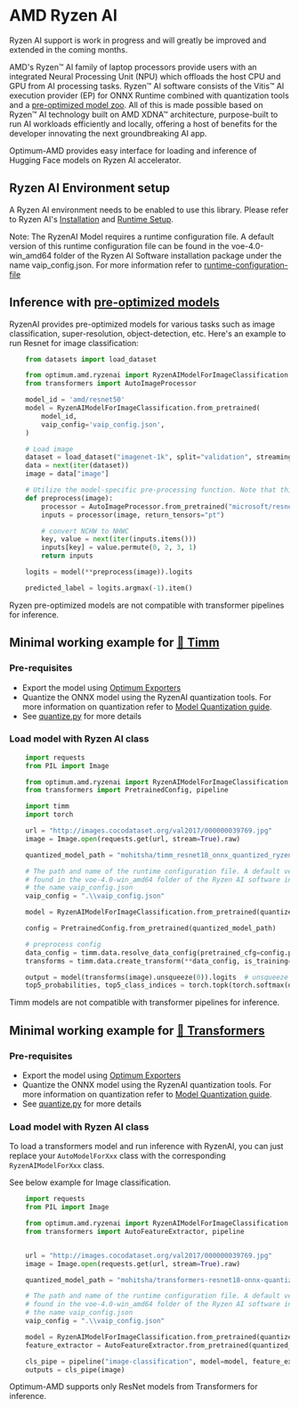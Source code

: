 <!--Copyright 2023 The HuggingFace Team. All rights reserved.
Licensed under the MIT License.
-->

# AMD Ryzen AI

<Tip>
Ryzen AI support is work in progress and will greatly be improved and extended in the coming months.
</Tip>

AMD's Ryzen™ AI family of laptop processors provide users with an integrated Neural Processing Unit (NPU) which offloads the host CPU and GPU from AI processing tasks. Ryzen™ AI software consists of the Vitis™ AI execution provider (EP) for ONNX Runtime combined with quantization tools and a [pre-optimized model zoo](https://huggingface.co/models?other=RyzenAI). All of this is made possible based on Ryzen™ AI technology built on AMD XDNA™ architecture, purpose-built to run AI workloads efficiently and locally, offering a host of benefits for the developer innovating the next groundbreaking AI app.

Optimum-AMD provides easy interface for loading and inference of Hugging Face models on Ryzen AI accelerator.

## Ryzen AI Environment setup

A Ryzen AI environment needs to be enabled to use this library. Please refer to Ryzen AI's [Installation](https://ryzenai.docs.amd.com/en/latest/inst.html) and [Runtime Setup](https://ryzenai.docs.amd.com/en/latest/runtime_setup.html).

Note:
The RyzenAI Model requires a runtime configuration file. A default version of this runtime configuration file can be found in the voe-4.0-win_amd64 folder of the Ryzen AI Software installation package under the name vaip_config.json.
For more information refer to [runtime-configuration-file](https://ryzenai.docs.amd.com/en/latest/runtime_setup.html#runtime-configuration-file)


## Inference with [pre-optimized models](https://huggingface.co/models?other=RyzenAI)

RyzenAI provides pre-optimized models for various tasks such as image classification, super-resolution, object-detection, etc. Here's an example to run Resnet for image classification:

```python
    from datasets import load_dataset

    from optimum.amd.ryzenai import RyzenAIModelForImageClassification
    from transformers import AutoImageProcessor

    model_id = 'amd/resnet50'
    model = RyzenAIModelForImageClassification.from_pretrained(
        model_id,
        vaip_config='vaip_config.json',
    )

    # Load image
    dataset = load_dataset("imagenet-1k", split="validation", streaming=True, trust_remote_code=True)
    data = next(iter(dataset))
    image = data["image"]

    # Utilize the model-specific pre-processing function. Note that this may vary for other models.
    def preprocess(image):
        processor = AutoImageProcessor.from_pretrained("microsoft/resnet-50")
        inputs = processor(image, return_tensors="pt")

        # convert NCHW to NHWC
        key, value = next(iter(inputs.items()))
        inputs[key] = value.permute(0, 2, 3, 1)
        return inputs

    logits = model(**preprocess(image)).logits

    predicted_label = logits.argmax(-1).item()
```

<Tip warning={true}>
   Ryzen pre-optimized models are not compatible with transformer pipelines for inference.
<Tip>


## Minimal working example for [🤗 Timm](https://huggingface.co/docs/timm/index)

### Pre-requisites
* Export the model using [Optimum Exporters](https://huggingface.co/docs/optimum/main/en/exporters/onnx/usage_guides/export_a_model)
* Quantize the ONNX model using the RyzenAI quantization tools. For more information on quantization refer to [Model Quantization guide](https://huggingface.co/docs/optimum/main/en/amd/ryzenai/usage_guides/quantization.mdx).
* See [quantize.py](https://huggingface.co/mohitsha/timm-resnet18-onnx-quantized-ryzen/blob/main/quantize.py) for more details

### Load model with Ryzen AI class

```python
    import requests
    from PIL import Image

    from optimum.amd.ryzenai import RyzenAIModelForImageClassification
    from transformers import PretrainedConfig, pipeline

    import timm
    import torch

    url = "http://images.cocodataset.org/val2017/000000039769.jpg"
    image = Image.open(requests.get(url, stream=True).raw)

    quantized_model_path = "mohitsha/timm_resnet18_onnx_quantized_ryzen"

    # The path and name of the runtime configuration file. A default version of this file can be
    # found in the voe-4.0-win_​amd64 folder of the Ryzen AI software installation package under
    # the name vaip_​config.json
    vaip_config = ".\\vaip_config.json"

    model = RyzenAIModelForImageClassification.from_pretrained(quantized_model_path, vaip_config=vaip_config)

    config = PretrainedConfig.from_pretrained(quantized_model_path)

    # preprocess config
    data_config = timm.data.resolve_data_config(pretrained_cfg=config.pretrained_cfg)
    transforms = timm.data.create_transform(**data_config, is_training=False)

    output = model(transforms(image).unsqueeze(0)).logits  # unsqueeze single image into batch of 1
    top5_probabilities, top5_class_indices = torch.topk(torch.softmax(output, dim=1) * 100, k=5)
```

<Tip warning={true}>
   Timm models are not compatible with transformer pipelines for inference.
<Tip>


## Minimal working example for [🤗 Transformers](https://huggingface.co/docs/transformers/index)

### Pre-requisites
* Export the model using [Optimum Exporters](https://huggingface.co/docs/optimum/main/en/exporters/onnx/usage_guides/export_a_model)
* Quantize the ONNX model using the RyzenAI quantization tools. For more information on quantization refer to [Model Quantization guide](https://huggingface.co/docs/optimum/main/en/amd/ryzenai/usage_guides/quantization.mdx).
* See [quantize.py](https://huggingface.co/mohitsha/transformers-resnet18-onnx-quantized-ryzen/blob/main/quantize.py) for more details

### Load model with Ryzen AI class
To load a transformers model and run inference with RyzenAI, you can just replace your `AutoModelForXxx` class with the corresponding `RyzenAIModelForXxx` class.

See below example for Image classification.

```python
    import requests
    from PIL import Image

    from optimum.amd.ryzenai import RyzenAIModelForImageClassification
    from transformers import AutoFeatureExtractor, pipeline


    url = "http://images.cocodataset.org/val2017/000000039769.jpg"
    image = Image.open(requests.get(url, stream=True).raw)

    quantized_model_path = "mohitsha/transformers-resnet18-onnx-quantized-ryzen"

    # The path and name of the runtime configuration file. A default version of this file can be
    # found in the voe-4.0-win_​amd64 folder of the Ryzen AI software installation package under
    # the name vaip_​config.json
    vaip_config = ".\\vaip_config.json"

    model = RyzenAIModelForImageClassification.from_pretrained(quantized_model_path, vaip_config=vaip_config)
    feature_extractor = AutoFeatureExtractor.from_pretrained(quantized_model_path)

    cls_pipe = pipeline("image-classification", model=model, feature_extractor=feature_extractor)
    outputs = cls_pipe(image)
```

<Tip warning={true}>
    Optimum-AMD supports only ResNet models from Transformers for inference.
<Tip>